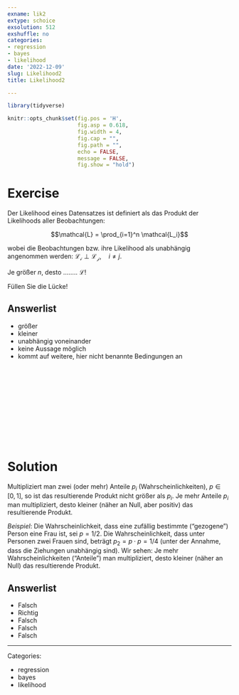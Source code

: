 ```yaml
---
exname: lik2
extype: schoice
exsolution: 512
exshuffle: no
categories:
- regression
- bayes
- likelihood
date: '2022-12-09'
slug: Likelihood2
title: Likelihood2

---
```





```r
library(tidyverse)

```


```r
knitr::opts_chunk$set(fig.pos = 'H',
                      fig.asp = 0.618,
                      fig.width = 4,
                      fig.cap = "", 
                      fig.path = "",
                      echo = FALSE,
                      message = FALSE,
                      fig.show = "hold")
```






# Exercise

Der Likelihood eines Datensatzes ist definiert als das Produkt der Likelihoods aller Beobachtungen:

$$\mathcal{L} = \prod_{i=1}^n \mathcal{L_i}$$

wobei die Beobachtungen bzw. ihre Likelihood als unabhängig angenommen werden: $\mathcal{L_i} \perp \mathcal{L_j}, \quad i \ne j$.

Je größer $n$,  desto ........ $\mathcal{L}$!

Füllen Sie die Lücke!

Answerlist
----------
* größer
* kleiner
* unabhängig voneinander
* keine Aussage möglich
* kommt auf weitere, hier nicht benannte Bedingungen an




</br>
</br>
</br>
</br>
</br>
</br>
</br>
</br>
</br>
</br>

# Solution


Multipliziert man zwei (oder mehr) Anteile $p_i$ (Wahrscheinlichkeiten), 
$p \in [0,1]$, so ist das resultierende Produkt nicht größer als $p_i$.
Je mehr Anteile $p_i$ man multipliziert, desto kleiner (näher an Null, aber positiv) das resultierende Produkt.

*Beispiel*: Die Wahrscheinlichkeit, dass eine zufällig bestimmte ("gezogene") Person eine Frau ist, 
sei $p=1/2$. Die Wahrscheinlichkeit, 
dass unter Personen zwei Frauen sind, 
beträgt $p_2 = p\cdot p=1/4$ (unter der Annahme, dass die Ziehungen unabhängig sind).
Wir sehen: Je mehr Wahrscheinlichkeiten ("Anteile") man multipliziert,
desto kleiner (näher an Null) das resultierende Produkt.



Answerlist
----------
* Falsch
* Richtig
* Falsch
* Falsch
* Falsch





---

Categories: 

- regression
- bayes
- likelihood

